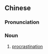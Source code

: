 ==Chinese==
{{zh-forms|type=21}}

===Pronunciation===
{{zh-pron
|m=tuōyánzhèng
|cat=n
}}

===Noun===
{{zh-noun}}

# [[procrastination]]